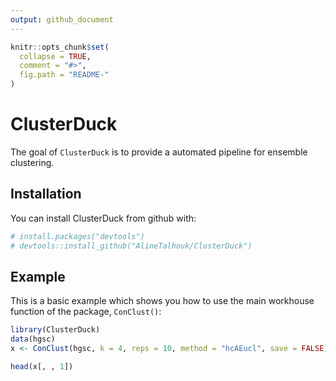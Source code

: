```yaml
---
output: github_document
---
```


<!-- README.md is generated from README.Rmd. Please edit that file -->

```r
knitr::opts_chunk$set(
  collapse = TRUE,
  comment = "#>",
  fig.path = "README-"
)
```

# ClusterDuck

The goal of `ClusterDuck` is to provide a automated pipeline for ensemble clustering.

## Installation

You can install ClusterDuck from github with:

```r
# install.packages("devtools")
# devtools::install_github("AlineTalhouk/ClusterDuck")
```

## Example

This is a basic example which shows you how to use the main workhouse function of the package, `ConClust()`:

```r
library(ClusterDuck)
data(hgsc)
x <- ConClust(hgsc, k = 4, reps = 10, method = "hcAEucl", save = FALSE)
```

```r
head(x[, , 1])
```
